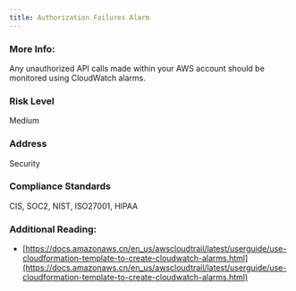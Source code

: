 ```yaml
---
title: Authorization Failures Alarm
---
```


### More Info:

Any unauthorized API calls made within your AWS account should be monitored using CloudWatch alarms.

### Risk Level

Medium

### Address

Security

### Compliance Standards

CIS, SOC2, NIST, ISO27001, HIPAA

### Additional Reading:

- [https://docs.amazonaws.cn/en_us/awscloudtrail/latest/userguide/use-cloudformation-template-to-create-cloudwatch-alarms.html](https://docs.amazonaws.cn/en_us/awscloudtrail/latest/userguide/use-cloudformation-template-to-create-cloudwatch-alarms.html)
